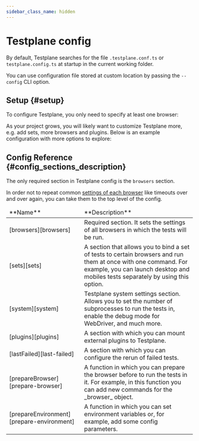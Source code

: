 ```yaml
---
sidebar_class_name: hidden
---
```



# Testplane config

By default, Testplane searches for the file `.testplane.conf.ts` or `testplane.config.ts` at startup in the current working folder.

You can use configuration file stored at custom location by passing the `--config` CLI option.

## Setup {#setup}

To configure Testplane, you only need to specify at least one browser:

<MinimalConfig />

As your project grows, you will likely want to customize Testplane more, e.g. add sets, more browsers and plugins. Below is an example configuration with more options to explore:

<ConfigExample />

## Config Reference {#config_sections_description}

The only required section in Testplane config is the `browsers` section.

In order not to repeat common [settings of each browser][browsers] like timeouts over and over again, you can take them to the top level of the config.

<table>
<thead>
<tr><td>**Name**</td><td>**Description**</td></tr>
</thead>
<tbody>
<tr><td>[browsers][browsers]</td><td>Required section. It sets the settings of all browsers in which the tests will be run.</td></tr>
<tr><td>[sets][sets]</td><td>A section that allows you to bind a set of tests to certain browsers and run them at once with one command. For example, you can launch desktop and mobiles tests separately by using this option.</td></tr>
<tr><td>[system][system]</td><td>Testplane system settings section. Allows you to set the number of subprocesses to run the tests in, enable the debug mode for WebDriver, and much more.</td></tr>
<tr><td>[plugins][plugins]</td><td>A section with which you can mount external plugins to Testplane.</td></tr>
<tr><td>[lastFailed][last-failed]</td><td>A section with which you can configure the rerun of failed tests.</td></tr>
<tr><td>[prepareBrowser][prepare-browser]</td><td>A function in which you can prepare the browser before to run the tests in it. For example, in this function you can add new commands for the _browser_ object.</td></tr>
<tr><td>[prepareEnvironment][prepare-environment]</td><td>A function in which you can set environment variables or, for example, add some config parameters.</td></tr>

</tbody>
</table>

[browsers]: ../browsers
[sets]: ../sets
[system]: ../system
[plugins]: ../plugins
[last-failed]: ../last-failed
[prepare-browser]: ../prepare-browser
[prepare-environment]: ../prepare-environment
